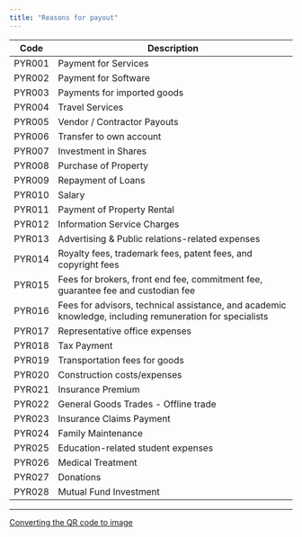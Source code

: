 ```yaml
---
title: "Reasons for payout"
---
```


| Code   | Description                                                                                             |
| ------ | ------------------------------------------------------------------------------------------------------- |
| PYR001 | Payment for Services                                                                                    |
| PYR002 | Payment for Software                                                                                    |
| PYR003 | Payments for imported goods                                                                             |
| PYR004 | Travel Services                                                                                         |
| PYR005 | Vendor / Contractor Payouts                                                                             |
| PYR006 | Transfer to own account                                                                                 |
| PYR007 | Investment in Shares                                                                                    |
| PYR008 | Purchase of Property                                                                                    |
| PYR009 | Repayment of Loans                                                                                      |
| PYR010 | Salary                                                                                                  |
| PYR011 | Payment of Property Rental                                                                              |
| PYR012 | Information Service Charges                                                                             |
| PYR013 | Advertising & Public relations-related expenses                                                         |
| PYR014 | Royalty fees, trademark fees, patent fees, and copyright fees                                           |
| PYR015 | Fees for brokers, front end fee, commitment fee, guarantee fee and custodian fee                        |
| PYR016 | Fees for advisors, technical assistance, and academic knowledge, including remuneration for specialists |
| PYR017 | Representative office expenses                                                                          |
| PYR018 | Tax Payment                                                                                             |
| PYR019 | Transportation fees for goods                                                                           |
| PYR020 | Construction costs/expenses                                                                             |
| PYR021 | Insurance Premium                                                                                       |
| PYR022 | General Goods Trades - Offline trade                                                                    |
| PYR023 | Insurance Claims Payment                                                                                |
| PYR024 | Family Maintenance                                                                                      |
| PYR025 | Education-related student expenses                                                                      |
| PYR026 | Medical Treatment                                                                                       |
| PYR027 | Donations                                                                                               |
| PYR028 | Mutual Fund Investment                                                                                  |

***

[Converting the QR code to image](/docs/converting-the-qr-code-to-image)
